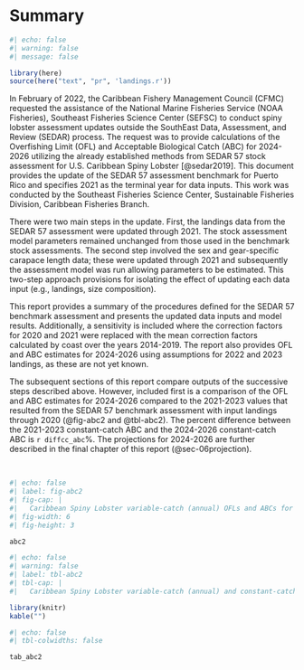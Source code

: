 # Summary

```r
#| echo: false
#| warning: false
#| message: false

library(here)
source(here("text", "pr", 'landings.r'))
```

In February of 2022, the Caribbean Fishery Management Council (CFMC) requested the assistance of the National Marine Fisheries Service (NOAA Fisheries), Southeast Fisheries Science Center (SEFSC) to conduct spiny lobster assessment updates outside the SouthEast Data, Assessment, and Review (SEDAR) process. The request was to provide calculations of the Overfishing Limit (OFL) and Acceptable Biological Catch (ABC) for 2024-2026 utilizing the already established methods from SEDAR 57 stock assessment for U.S. Caribbean Spiny Lobster [@sedar2019]. This document provides the update of the SEDAR 57 assessment benchmark for Puerto Rico and specifies 2021 as the terminal year for data inputs. This work was conducted by the Southeast Fisheries Science Center, Sustainable Fisheries Division, Caribbean Fisheries Branch.

There were two main steps in the update. First, the landings data from the SEDAR 57 assessment were updated through 2021. The stock assessment model parameters remained unchanged from those used in the benchmark stock assessments. The second step involved the sex and gear-specific carapace length data; these were updated through 2021 and subsequently the assessment model was run allowing parameters to be estimated. This two-step approach provisions for isolating the effect of updating each data input (e.g., landings, size composition).

\newpage

This report provides a summary of the procedures defined for the SEDAR 57 benchmark assessment and presents the updated data inputs and model results. Additionally, a sensitivity is included where the correction factors for 2020 and 2021 were replaced with the mean correction factors calculated by coast over the years 2014-2019. The report also provides OFL and ABC estimates for 2024-2026 using assumptions for 2022 and 2023 landings, as these are not yet known.

The subsequent sections of this report compare outputs of the successive steps described above. However, included first is a comparison of the OFL and ABC estimates for 2024-2026 compared to the 2021-2023 values that resulted from the SEDAR 57 benchmark assessment with input landings through 2020 (@fig-abc2 and @tbl-abc2). The percent difference between the 2021-2023 constant-catch ABC and the 2024-2026 constant-catch ABC is `r diffcc_abc`%. The projections for 2024-2026 are further described in the final chapter of this report (@sec-06projection).

\

```r
#| echo: false
#| label: fig-abc2
#| fig-cap: |
#|   Caribbean Spiny Lobster variable-catch (annual) OFLs and ABCs for spiny lobster for Puerto Rico plotted in pounds whole weight. The line color relates to the source of the data. The line type refers to the forecasted values plotted from the stock assessment model projections as OFLs (dashed lines) or ABCs (dotted line).
#| fig-width: 6
#| fig-height: 3

abc2
```

\newpage

```r
#| echo: false
#| warning: false
#| label: tbl-abc2
#| tbl-cap: |
#|   Caribbean Spiny Lobster variable-catch (annual) and constant-catch (average) OFLs and ABCs for Puerto Rico, based on the Tier 3 of the ABC Control Rule. The column titled "Source" indicates if the rows are associated with the SEDAR 57 benchmark with input landings through 2020 or with the SEDAR 57 update with input landings through 2023. All OFLs and ABCs are in pounds whole weight.

library(knitr)
kable("")

```

```r
#| echo: false
#| tbl-colwidths: false

tab_abc2

```
